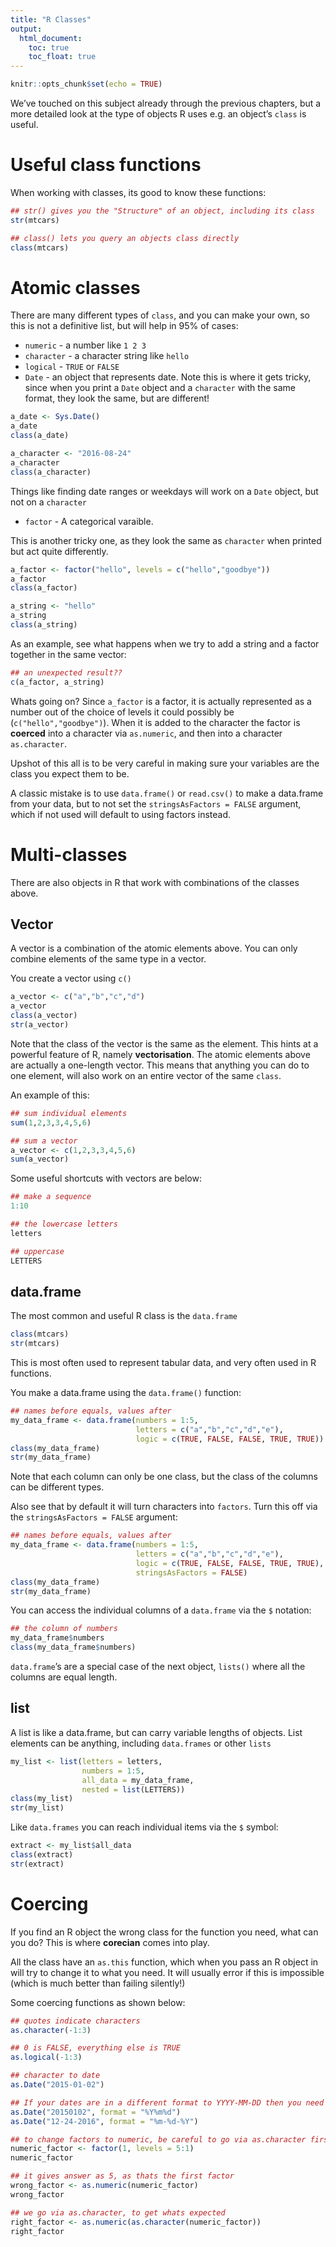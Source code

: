 ```yaml
---
title: "R Classes"
output: 
  html_document:
    toc: true
    toc_float: true
---
```


```r
knitr::opts_chunk$set(echo = TRUE)
```

We've touched on this subject already through the previous chapters, but a more detailed look at the type of objects R uses e.g. an object's `class` is useful.

# Useful class functions

When working with classes, its good to know these functions:

```r
## str() gives you the "Structure" of an object, including its class
str(mtcars)

## class() lets you query an objects class directly
class(mtcars)

```

# Atomic classes

There are many different types of `class`, and you can make your own, so this is not a definitive list, but will help in 95% of cases:

* `numeric` - a number like `1 2 3`
* `character` - a character string like `hello`
* `logical` - `TRUE` or `FALSE`
* `Date` - an object that represents date.  Note this is where it gets tricky, since when you print a `Date` object and a `character` with the same format, they look the same, but are different!

```r
a_date <- Sys.Date()
a_date
class(a_date)

a_character <- "2016-08-24"
a_character
class(a_character)

```

Things like finding date ranges or weekdays will work on a `Date` object, but not on a `character`

* `factor` - A categorical varaible.  

This is another tricky one, as they look the same as `character` when printed but act quite differently.

```r
a_factor <- factor("hello", levels = c("hello","goodbye"))
a_factor
class(a_factor)

a_string <- "hello"
a_string
class(a_string)
```

As an example, see what happens when we try to add a string and a factor together in the same vector:
```r
## an unexpected result??
c(a_factor, a_string)
```

Whats going on?  Since `a_factor` is a factor, it is actually represented as a number out of the choice of levels it could possibly be (`c("hello","goodbye")`).  When it is added to the character the factor is **coerced** into a character via `as.numeric`, and then into a character `as.character`.

Upshot of this all is to be very careful in making sure your variables are the class you expect them to be.

A classic mistake is to use `data.frame()` or `read.csv()` to make a data.frame from your data, but to not set the `stringsAsFactors = FALSE` argument, which if not used will default to using factors instead.

# Multi-classes

There are also objects in R that work with combinations of the classes above.

## Vector

A vector is a combination of the atomic elements above.  You can only combine elements of the same type in a vector.

You create a vector using `c()`

```r
a_vector <- c("a","b","c","d")
a_vector
class(a_vector)
str(a_vector)
```

Note that the class of the vector is the same as the element.  This hints at a powerful feature of R, namely **vectorisation**.  The atomic elements above are actually a one-length vector.  This means that anything you can do to one element, will also work on an entire vector of the same `class`.

An example of this:

```r
## sum individual elements
sum(1,2,3,3,4,5,6)

## sum a vector
a_vector <- c(1,2,3,3,4,5,6)
sum(a_vector)

```

Some useful shortcuts with vectors are below:

```r
## make a sequence
1:10

## the lowercase letters
letters

## uppercase
LETTERS

```


## data.frame

The most common and useful R class is the `data.frame`

```r
class(mtcars)
str(mtcars)
```

This is most often used to represent tabular data, and very often used in R functions.  

You make a data.frame using the `data.frame()` function:

```r
## names before equals, values after
my_data_frame <- data.frame(numbers = 1:5, 
                            letters = c("a","b","c","d","e"), 
                            logic = c(TRUE, FALSE, FALSE, TRUE, TRUE))
class(my_data_frame)
str(my_data_frame)

```

Note that each column can only be one class, but the class of the columns can be different types.

Also see that by default it will turn characters into `factors`.  Turn this off via the `stringsAsFactors = FALSE` argument:

```r
## names before equals, values after
my_data_frame <- data.frame(numbers = 1:5, 
                            letters = c("a","b","c","d","e"), 
                            logic = c(TRUE, FALSE, FALSE, TRUE, TRUE),
                            stringsAsFactors = FALSE)
class(my_data_frame)
str(my_data_frame)

```

You can access the individual columns of a `data.frame` via the `$` notation:

```r
## the column of numbers
my_data_frame$numbers
class(my_data_frame$numbers)
```

`data.frame`'s are a special case of the next object, `lists()` where all the columns are equal length.

## list

A list is like a data.frame, but can carry variable lengths of objects.  List elements can be anything, including `data.frames` or other `lists`

```r

my_list <- list(letters = letters,
                numbers = 1:5,
                all_data = my_data_frame,
                nested = list(LETTERS))
class(my_list)
str(my_list)
```

Like `data.frames` you can reach individual items via the `$` symbol:

```r
extract <- my_list$all_data
class(extract)
str(extract)
```

# Coercing

If you find an R object the wrong class for the function you need, what can you do?  This is where **corecian** comes into play.

All the class have an `as.this` function, which when you pass an R object in will try to change it to what you need.  It will usually error if this is impossible (which is much better than failing silently!)

Some coercing functions as shown below:

```r
## quotes indicate characters
as.character(-1:3)

## 0 is FALSE, everything else is TRUE
as.logical(-1:3)

## character to date
as.Date("2015-01-02")

## If your dates are in a different format to YYYY-MM-DD then you need to supply format argument
as.Date("20150102", format = "%Y%m%d")
as.Date("12-24-2016", format = "%m-%d-%Y")

## to change factors to numeric, be careful to go via as.character first
numeric_factor <- factor(1, levels = 5:1)
numeric_factor

## it gives answer as 5, as thats the first factor
wrong_factor <- as.numeric(numeric_factor)
wrong_factor

## we go via as.character, to get whats expected
right_factor <- as.numeric(as.character(numeric_factor))
right_factor

```
